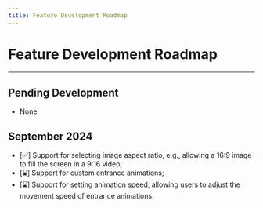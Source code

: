 ```yaml
---
title: Feature Development Roadmap
---
```


# Feature Development Roadmap

----

## Pending Development
- None

## September 2024
- [✅] Support for selecting image aspect ratio, e.g., allowing a 16:9 image to fill the screen in a 9:16 video;
- [⌛️] Support for custom entrance animations;
- [⌛️] Support for setting animation speed, allowing users to adjust the movement speed of entrance animations.
